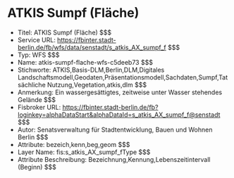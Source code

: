 # ATKIS Sumpf (Fläche)
- Titel: ATKIS Sumpf (Fläche) $$$
- Service URL: https://fbinter.stadt-berlin.de/fb/wfs/data/senstadt/s_atkis_AX_sumpf_f $$$
- Typ: WFS $$$
- Name: atkis-sumpf-flache-wfs-c5deeb73 $$$
- Stichworte: ATKIS,Basis-DLM,Berlin,DLM,Digitales Landschaftsmodell,Geodaten,Präsentationsmodell,Sachdaten,Sumpf,Tatsächliche Nutzung,Vegetation,atkis,dlm $$$
- Anmerkung: Ein wassergesättigtes, zeitweise unter Wasser stehendes Gelände $$$
- Fisbroker URL: https://fbinter.stadt-berlin.de/fb?loginkey=alphaDataStart&alphaDataId=s_atkis_AX_sumpf_f@senstadt $$$
- Autor: Senatsverwaltung für Stadtentwicklung, Bauen und Wohnen Berlin $$$
- Attribute: bezeich,kenn,beg,geom $$$
- Layer Name: fis:s_atkis_AX_sumpf_fType $$$
- Attribute Beschreibung: Bezeichnung,Kennung,Lebenszeitintervall (Beginn) $$$
